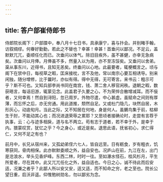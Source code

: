 ```yaml
---
---
---
```

title: 答户部崔侍郎书
---



侍郎院长阁下：户部牒中，奉八月十七日书，具承康宁，喜与抃会。并别睹手翰，访叙绸缪。何眷好勤勤，若此之不替也？幸甚！幸甚！首垂问以鄙况。不足云，盖默默兀兀，委顺任化而已。次垂问以体气。除旧目疾外，虽不甚健，亦幸无急病矣。次垂问以月俸。月俸虽不多，然量入以为用，亦不至冻馁矣。又垂问以舍弟。渠从事东川，近得书，且知无恙矣。终垂问以心地。此最要者，辄梗概言之。顷与阁下在禁中日，每视草之暇，匡床接枕，言不及他，常以南宗心要互相诱导。别来闲独，随分增修，比于曩时，亦似有得。得中无得，无可寄言。来书云：粗示可乎？斯不可也。又知兵部李尚书同在南宫，钱、萧二舍人移官闲秩。退朝之暇，数获晤言，每话旧游，辄蒙见念。此盖君子久要之心，不为荣悴合散增减耳。而不佞者，又何幸焉！然自到浔阳，忽已周岁。外物尽遣，中心甚虚。虽赋命之间则有厚薄，而忘怀之后，亦无穷通。用此道推，颓然自足。又或杜门隐几，块然自居，木形灰心，动逾旬月。当此之际，又不知居在何地，身是何人。虽鵩鸟集于前，枯柳生于肘，不能动其心也；而况进退荣辱之累耶？又思顷者接确论时，走尝有言荐于执事，云：心与迹多相戾，道与名不两立。苟有志于道者，若不幸于外，是幸于内。猥蒙叹赏，犹忆之乎？今之身心，或近是矣。退思此语，抚省初心，求仁得仁，又何不足之有也？

前月中，长兄从宿州来，又孤幼弟侄六七人，皆自远至。日有粝食，岁有粗衣，饥寒获同，骨肉相保。此亦默默委顺之外，益自安也。况庐山在前，九江在左，出门是沧浪水，举头见香炉峰。东西二林，时时一往。至如瀑水怪石，桂风杉月，平生所爱者，尽在其中。此又兀兀任化之外，益自适也。今日之心，诚不待此而后安适，况兼之者乎？此鄙人所以安又安，适又适，而不知命之穷，老之至也。院长公望日重，启沃非遥。仰惟勉树勋名，勿以鄙劣为念。